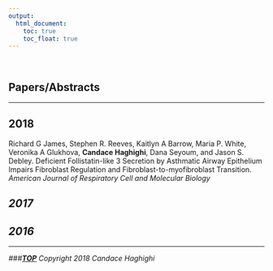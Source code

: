 ```yaml
---
output:
  html_document:
    toc: true
    toc_float: true
---
```



<link rel="stylesheet" href="styles.css" type="text/css" />

<br>

## Papers/Abstracts

***

## 2018

Richard G James, Stephen R. Reeves, Kaitlyn A Barrow, Maria P. White, Veronika A Glukhova, **Candace Haghighi**, Dana Seyoum, and Jason S. Debley. Deficient Follistatin-like 3 Secretion by Asthmatic Airway Epithelium Impairs Fibroblast Regulation and Fibroblast-to-myofibroblast Transition. <i> American Journal of Respiratory Cell and Molecular Biology <i>

## 2017


## 2016

***

###**[TOP](#)**
Copyright 2018 Candace Haghighi

<br>
<br>
